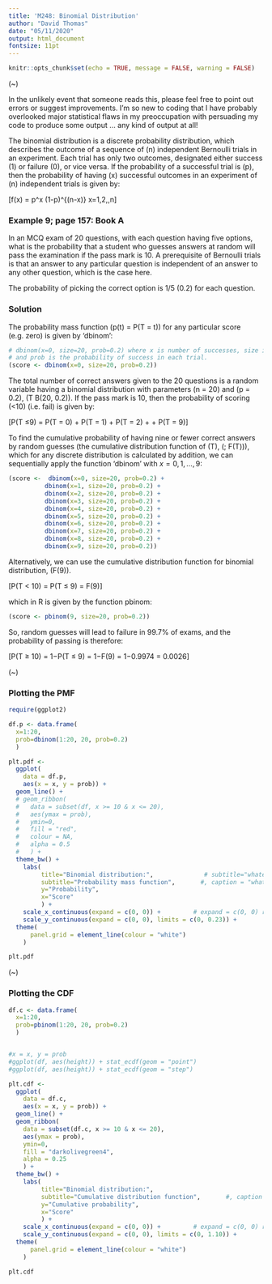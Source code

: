 ---
title: 'M248: Binomial Distribution'
author: "David Thomas"
date: "05/11/2020"
output: html_document
fontsize: 11pt
---

```{r setup, include=FALSE}
knitr::opts_chunk$set(echo = TRUE, message = FALSE, warning = FALSE)
```

\(~\)

In the unlikely event that someone reads this, please feel free to point out errors or suggest improvements. I'm so new to coding that I have probably overlooked major statistical flaws in my preoccupation with persuading my code to produce some output ... any kind of output at all!

The binomial distribution is a discrete probability distribution, which describes the outcome of a sequence of \(n\) independent Bernoulli trials in an experiment. Each trial has only two outcomes, designated either success (1) or failure (0), or vice versa. If the probability of a successful trial is \(p\), then the probability of having \(x\) successful outcomes in an experiment of \(n\) independent trials is given by:

\[f(x) = \dbinom{n}{x} p^x (1-p)^{(n-x)} \text{ where } x=1,2,\ldots,n\]

### Example 9; page 157: Book A

In an MCQ exam of 20 questions, with each question having five options, what is the probability that a student who guesses answers at random will pass the examination if the pass mark is 10. A prerequisite of Bernoulli trials is that an answer to any particular question is independent of an answer to any other question, which is the case here.

The probability of picking the correct option is 1/5 (0.2) for each question.

### Solution

The probability mass function \(p(t) = P(T = t)\) for any particular score (e.g. zero) is given by 'dbinom':

```{r}
# dbinom(x=0, size=20, prob=0.2) where x is number of successes, size is number of trials,
# and prob is the probability of success in each trial.
(score <- dbinom(x=0, size=20, prob=0.2))
```

The total number of correct answers given to the 20 questions is a random variable having a binomial
distribution with parameters \(n = 20\) and \(p = 0.2\), \(T \sim B(20, 0.2)\). If the pass mark is 10, then the probability of scoring \(<10\) (i.e. fail) is given by:

\[P(T ≤9) = P(T = 0) + P(T = 1) + P(T = 2) + \ldots + P(T = 9)\]

To find the cumulative probability of having nine or fewer correct answers by random guesses (the cumulative distribution function of \(T\), \(\; F(T)\)), which for any discrete distribution is calculated by addition, we can sequentially apply the function 'dbinom' with $x=0,1,\ldots,9$:

```{r}
(score <-  dbinom(x=0, size=20, prob=0.2) + 
          dbinom(x=1, size=20, prob=0.2) + 
          dbinom(x=2, size=20, prob=0.2) + 
          dbinom(x=3, size=20, prob=0.2) + 
          dbinom(x=4, size=20, prob=0.2) + 
          dbinom(x=5, size=20, prob=0.2) + 
          dbinom(x=6, size=20, prob=0.2) + 
          dbinom(x=7, size=20, prob=0.2) + 
          dbinom(x=8, size=20, prob=0.2) + 
          dbinom(x=9, size=20, prob=0.2))
```

Alternatively, we can use the cumulative distribution function for binomial distribution, \(F(9)\).

\[P(T < 10) = P(T ≤ 9) = F(9)\]

which in R is given by the function pbinom:

```{r}
(score <- pbinom(9, size=20, prob=0.2))
```

So, random guesses will lead to failure in 99.7\% of exams, and the probability of passing is therefore:

\[P(T ≥ 10) = 1−P(T ≤ 9) = 1−F(9) = 1−0.9974 = 0.0026\]

\(~\)

### Plotting the PMF

```{r}
require(ggplot2)

df.p <- data.frame(
  x=1:20, 
  prob=dbinom(1:20, 20, prob=0.2)
  )

plt.pdf <-  
  ggplot(
    data = df.p, 
    aes(x = x, y = prob)) + 
  geom_line() + 
  # geom_ribbon(
  #   data = subset(df, x >= 10 & x <= 20), 
  #   aes(ymax = prob), 
  #   ymin=0, 
  #   fill = "red", 
  #   colour = NA, 
  #   alpha = 0.5
  #   ) + 
  theme_bw() + 
    labs(
         title="Binomial distribution:",              # subtitle="whatever", caption = "whatever", 
         subtitle="Probability mass function",       #, caption = "whatever",
         y="Probability",
         x="Score" 
         ) +
    scale_x_continuous(expand = c(0, 0)) +         # expand = c(0, 0) removes default
    scale_y_continuous(expand = c(0, 0), limits = c(0, 0.23)) +          # gap between axis and (0, 0)  # 
  theme(
      panel.grid = element_line(colour = "white")
    )

plt.pdf
```

\(~\)

### Plotting the CDF

```{r}
df.c <- data.frame(
  x=1:20, 
  prob=pbinom(1:20, 20, prob=0.2)
  )


#x = x, y = prob
#ggplot(df, aes(height)) + stat_ecdf(geom = "point")
#ggplot(df, aes(height)) + stat_ecdf(geom = "step")

plt.cdf <-  
  ggplot(
    data = df.c, 
    aes(x = x, y = prob)) + 
  geom_line() + 
  geom_ribbon(
    data = subset(df.c, x >= 10 & x <= 20),
    aes(ymax = prob),
    ymin=0,
    fill = "darkolivegreen4",
    alpha = 0.25
    ) +
  theme_bw() + 
    labs(
         title="Binomial distribution:", 
         subtitle="Cumulative distribution function",       #, caption = "whatever",
         y="Cumulative probability",
         x="Score" 
         ) +
    scale_x_continuous(expand = c(0, 0)) +         # expand = c(0, 0) removes default
    scale_y_continuous(expand = c(0, 0), limits = c(0, 1.10)) +          # gap between axis and (0, 0)  # 
  theme(
      panel.grid = element_line(colour = "white")
    )

plt.cdf
```



